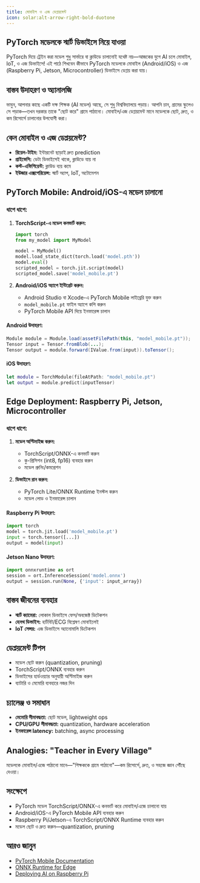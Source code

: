 ```yaml
---
title: মোবাইল ও এজ ডেপ্লয়মেন্ট
icon: solar:alt-arrow-right-bold-duotone
---
```


## PyTorch মডেলকে স্মার্ট ডিভাইসে নিয়ে যাওয়া

PyTorch দিয়ে ট্রেইন করা মডেল শুধু সার্ভারে বা ক্লাউডে চালানোই যথেষ্ট নয়—আজকের যুগে AI চলে মোবাইল, IoT, ও এজ ডিভাইসে! এই পাঠে শিখবেন কীভাবে PyTorch মডেলকে মোবাইল (Android/iOS) ও এজ (Raspberry Pi, Jetson, Microcontroller) ডিভাইসে ডেপ্লয় করা যায়।

## বাস্তব উদাহরণ ও অ্যানালজি

ভাবুন, আপনার কাছে একটি দক্ষ শিক্ষক (AI মডেল) আছে, সে শুধু বিশ্ববিদ্যালয়ে পড়ায়। আপনি চান, গ্রামের স্কুলেও সে পড়াক—তখন দরকার তাকে "ছোট করে" গ্রামে পাঠানো। মোবাইল/এজ ডেপ্লয়মেন্ট মানে মডেলকে ছোট, দ্রুত, ও কম রিসোর্সে চালানোর উপযোগী করা।

## কেন মোবাইল ও এজ ডেপ্লয়মেন্ট?
- **রিয়েল-টাইম:** ইন্টারনেট ছাড়াই দ্রুত prediction
- **প্রাইভেসি:** ডেটা ডিভাইসেই থাকে, ক্লাউডে যায় না
- **কস্ট-এফিশিয়েন্ট:** ক্লাউড ব্যয় কমে
- **ইউজার এক্সপেরিয়েন্স:** স্মার্ট অ্যাপ, IoT, অটোমেশন

## PyTorch Mobile: Android/iOS-এ মডেল চালানো

### ধাপে ধাপে:

1. **TorchScript-এ মডেল কনভার্ট করুন:**
   ```python
   import torch
   from my_model import MyModel

   model = MyModel()
   model.load_state_dict(torch.load('model.pth'))
   model.eval()
   scripted_model = torch.jit.script(model)
   scripted_model.save('model_mobile.pt')
   ```

2. **Android/iOS অ্যাপে ইন্টিগ্রেট করুন:**
   - Android Studio বা Xcode-এ PyTorch Mobile লাইব্রেরি যুক্ত করুন
   - `model_mobile.pt` ফাইল অ্যাপে কপি করুন
   - PyTorch Mobile API দিয়ে ইনফারেন্স চালান

#### Android উদাহরণ:
```java
Module module = Module.load(assetFilePath(this, "model_mobile.pt"));
Tensor input = Tensor.fromBlob(...);
Tensor output = module.forward(IValue.from(input)).toTensor();
```

#### iOS উদাহরণ:
```swift
let module = TorchModule(fileAtPath: "model_mobile.pt")
let output = module.predict(inputTensor)
```

## Edge Deployment: Raspberry Pi, Jetson, Microcontroller

### ধাপে ধাপে:

1. **মডেল অপ্টিমাইজ করুন:**
   - TorchScript/ONNX-এ কনভার্ট করুন
   - কু-প্রিসিশন (int8, fp16) ব্যবহার করুন
   - মডেল প্রুনিং/কমপ্রেশন

2. **ডিভাইসে রান করুন:**
   - PyTorch Lite/ONNX Runtime ইনস্টল করুন
   - মডেল লোড ও ইনফারেন্স চালান

#### Raspberry Pi উদাহরণ:
```python
import torch
model = torch.jit.load('model_mobile.pt')
input = torch.tensor([...])
output = model(input)
```

#### Jetson Nano উদাহরণ:
```python
import onnxruntime as ort
session = ort.InferenceSession('model.onnx')
output = session.run(None, {'input': input_array})
```

## বাস্তব জীবনের ব্যবহার
- **স্মার্ট ক্যামেরা:** লোকাল ডিভাইসে ফেস/অবজেক্ট ডিটেকশন
- **হেলথ ডিভাইস:** হার্টবিট/ECG বিশ্লেষণ মোবাইলেই
- **IoT সেন্সর:** এজ ডিভাইসে অ্যানোমালি ডিটেকশন

## ডেপ্লয়মেন্ট টিপস
- মডেল ছোট করুন (quantization, pruning)
- TorchScript/ONNX ব্যবহার করুন
- ডিভাইসের হার্ডওয়্যার অনুযায়ী অপ্টিমাইজ করুন
- ব্যাটারি ও মেমোরি ব্যবহারে নজর দিন

## চ্যালেঞ্জ ও সমাধান
- **মেমোরি সীমাবদ্ধতা:** ছোট মডেল, lightweight ops
- **CPU/GPU সীমাবদ্ধতা:** quantization, hardware acceleration
- **ইনফারেন্স latency:** batching, async processing

## Analogies: "Teacher in Every Village"

মডেলকে মোবাইল/এজে পাঠানো মানে—"শিক্ষককে গ্রামে পাঠানো"—কম রিসোর্সে, দ্রুত, ও সহজে জ্ঞান পৌঁছে দেওয়া।

## সংক্ষেপে
- PyTorch মডেল TorchScript/ONNX-এ কনভার্ট করে মোবাইল/এজে চালানো যায়
- Android/iOS-এ PyTorch Mobile API ব্যবহার করুন
- Raspberry Pi/Jetson-এ TorchScript/ONNX Runtime ব্যবহার করুন
- মডেল ছোট ও দ্রুত করুন—quantization, pruning

## আরও জানুন
- [PyTorch Mobile Documentation](https://pytorch.org/mobile/home/)
- [ONNX Runtime for Edge](https://onnxruntime.ai/)
- [Deploying AI on Raspberry Pi](https://pytorch.org/tutorials/recipes/recipes/deployment_on_raspberry_pi.html)
